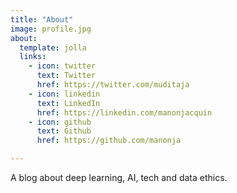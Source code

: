 ```yaml
---
title: "About"
image: profile.jpg
about:
  template: jolla
  links:
    - icon: twitter
      text: Twitter
      href: https://twitter.com/muditaja
    - icon: linkedin
      text: LinkedIn
      href: https://linkedin.com/manonjacquin
    - icon: github
      text: Github
      href: https://github.com/manonja

---
```


A blog about deep learning, AI, tech and data ethics. 

